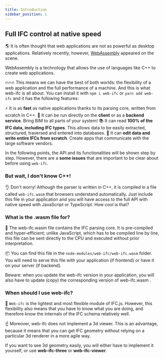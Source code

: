 ```yaml
---
title: Introduction
sidebar_position: 1
---
```



## Full IFC control at native speed

🌎
It is often thought that web applications are not as powerful as desktop applications. Relatively recently, however, [WebAssembly](https://webassembly.org/) appeared on the scene.

<IfcAlert>WebAssembly is a technology that allows the use of languages like C++ to create web applications.</IfcAlert>

🔥🔥🔥
This means we can have the best of both worlds: the flexibility of a web application and the full performance of a machine. And this is what web-ifc is all about. You can install it with `npm i web-ifc` or `yarn add web-ifc` and it has the following features:

<IfcCard>
  ⚡ It is as <b>fast</b> as native applications thanks to its parsing core, written from scratch in C++.
</IfcCard>

<IfcCard>
  🚀 It can be run directly on the <b>client</b> or as a <b>backend service</b>. Bring BIM to all parts of your system!
</IfcCard>

<IfcCard>
  📚 It can read <b>100% of the IFC data, including IFC types</b>. This allows data to be easily extracted, structured, traversed and entered into databases.
</IfcCard>

<IfcCard>
  🌈 It can <b>edit data and write entire IFCs from scratch</b>. Create apps that communicate with the large software vendors.
</IfcCard>

In the following points, the API and its functionalities will be shown step by step. However, there are a <b>some issues</b> that are important to be clear about before using `web-ifc`.

### But wait, I don't know C++!

👌
Don't worry! Although the parser is written in C++, it is compiled in a file called `web-ifc.wasm` that browsers understand automatically. Just include this file in your application and you will have access to the full API with native speed with JavaScript or TypeScript. How cool is that?

### What is the .wasm file for?

🧠
The web-ifc.wasm file contains the IFC parsing core. It is pre-compiled and hyper-efficient; unlike JavaScript, which has to be compiled line by line, this file can be sent directly to the CPU and executed without prior interpretation.

📦
You can find this file in the `node-modules/web-ifc/web-ifc.wasm` folder. You will need to serve this file with your application (if frontend) or have it on your server (if backend).

<IfcAlert>Beware: when you update the web-ifc version in your application, you will also have to update (copy) the corresponding version of web-ifc.wasm .</IfcAlert>

### When should I use web-ifc?

🦅
`Web-ifc` is the lightest and most flexible module of IFC.js. However, this flexibility also means that you have to know what you are doing, and therefore know the internals of the IFC schema relatively well.

☝
Moreover, web-ifc does not implement a 3d viewer. This is an advantage, because it means that you can get IFC geometry without relying on a particular 3d renderer in a more agile way.

<IfcCard>
  If you want to see 3d geometry easily, you will either have to implement it yourself, or use <b>web-ifc-three</b> or <b>web-ifc-viewer</b>.
</IfcCard>
